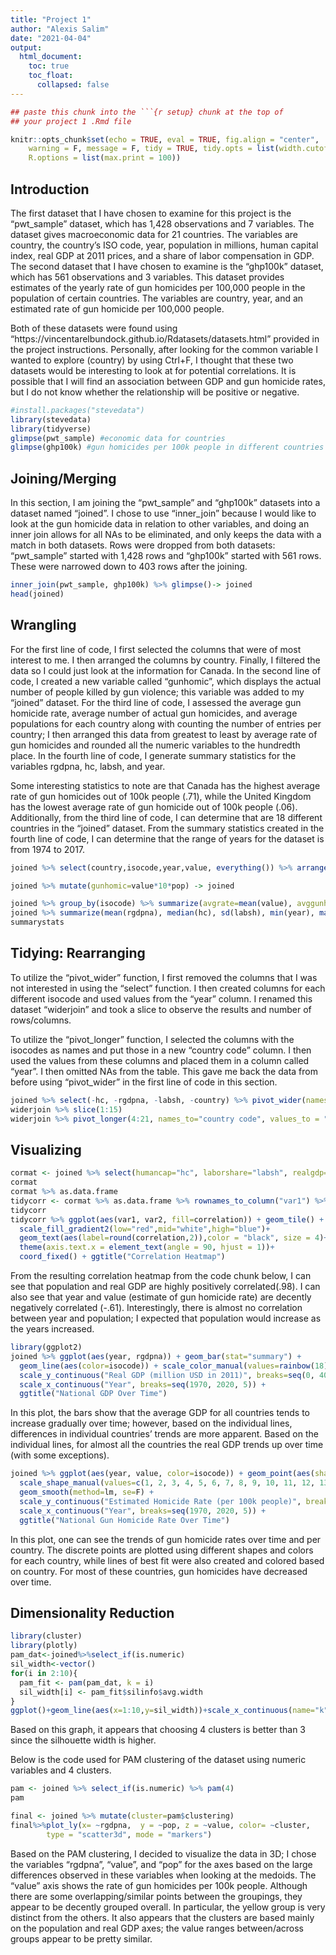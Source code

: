 ```yaml
---
title: "Project 1"
author: "Alexis Salim"
date: "2021-04-04"
output:
  html_document:
    toc: true
    toc_float:
      collapsed: false
---
```


```r
## paste this chunk into the ```{r setup} chunk at the top of
## your project 1 .Rmd file

knitr::opts_chunk$set(echo = TRUE, eval = TRUE, fig.align = "center", 
    warning = F, message = F, tidy = TRUE, tidy.opts = list(width.cutoff = 60), 
    R.options = list(max.print = 100))
```

## Introduction

The first dataset that I have chosen to examine for this project is the "pwt_sample" dataset, which has 1,428 observations and 7 variables. The dataset gives macroeconomic data for 21 countries. The variables are country, the country's ISO code, year, population in millions, human capital index, real GDP at 2011 prices, and a share of labor compensation in GDP. The second dataset that I have chosen to examine is the "ghp100k" dataset, which has 561 observations and 3 variables. This dataset provides estimates of the yearly rate of gun homicides per 100,000 people in the population of certain countries. The variables are country, year, and an estimated rate of gun homicide per 100,000 people. 
  
Both of these datasets were found using "https://vincentarelbundock.github.io/Rdatasets/datasets.html" provided in the project instructions. Personally, after looking for the common variable I wanted to explore (country) by using Ctrl+F, I thought that these two datasets would be interesting to look at for potential correlations. It is possible that I will find an association between GDP and gun homicide rates, but I do not know whether the relationship will be positive or negative. 



```r
#install.packages("stevedata")
library(stevedata)
library(tidyverse)
glimpse(pwt_sample) #economic data for countries
glimpse(ghp100k) #gun homicides per 100k people in different countries
```



## Joining/Merging

In this section, I am joining the "pwt_sample" and "ghp100k" datasets into a dataset named "joined". I chose to use "inner_join" because I would like to look at the gun homicide data in relation to other variables, and doing an inner join allows for all NAs to be eliminated, and only keeps the data with a match in both datasets. Rows were dropped from both datasets: "pwt_sample" started with 1,428 rows and "ghp100k" started with 561 rows. These were narrowed down to 403 rows after the joining. 

```r
inner_join(pwt_sample, ghp100k) %>% glimpse()-> joined
head(joined)
```



## Wrangling

For the first line of code, I first selected the columns that were of most interest to me. I then arranged the columns by country. Finally, I filtered the data so I could just look at the information for Canada. In the second line of code, I created a new variable called "gunhomic", which displays the actual number of people killed by gun violence; this variable was added to my "joined" dataset. For the third line of code, I assessed the average gun homicide rate, average number of actual gun homicides, and average populations for each country along with counting the number of entries per country; I then arranged this data from greatest to least by average rate of gun homicides and rounded all the numeric variables to the hundredth place. In the fourth line of code, I generate summary statistics for the variables rgdpna, hc, labsh, and year. 

Some interesting statistics to note are that Canada has the highest average rate of gun homicides out of 100k people (.71), while the United Kingdom has the lowest average rate of gun homicide out of 100k people (.06). Additionally, from the third line of code, I can determine that are 18 different countries in the "joined" dataset. From the summary statistics created in the fourth line of code, I can determine that the range of years for the dataset is from 1974 to 2017. 

```r
joined %>% select(country,isocode,year,value, everything()) %>% arrange(country) %>% filter(isocode=="CAN")
```

```r
joined %>% mutate(gunhomic=value*10*pop) -> joined
```

```r
joined %>% group_by(isocode) %>% summarize(avgrate=mean(value), avggunhomic=mean(gunhomic), meanpop=mean(pop), count=n()) %>% arrange (desc(avgrate)) %>% mutate_if(is.numeric, round, 2) 
joined %>% summarize(mean(rgdpna), median(hc), sd(labsh), min(year), max(year)) -> summarystats
summarystats
```



## Tidying: Rearranging

To utilize the "pivot_wider" function, I first removed the columns that I was not interested in using the "select" function. I then created columns for each different isocode and used values from the "year" column. I renamed this dataset "widerjoin" and took a slice to observe the results and number of rows/columns.

To utilize the "pivot_longer" function, I selected the columns with the isocodes as names and put those in a new "country code" column. I then used the values from these columns and placed them in a column called "year". I then omitted NAs from the table. This gave me back the data from before using "pivot_wider" in the first line of code in this section.

```r
joined %>% select(-hc, -rgdpna, -labsh, -country) %>% pivot_wider(names_from = "isocode", values_from = "year") -> widerjoin
widerjoin %>% slice(1:15)
widerjoin %>% pivot_longer(4:21, names_to="country code", values_to = "year") %>% na.omit()
```



## Visualizing

```r
cormat <- joined %>% select(humancap="hc", laborshare="labsh", realgdp="rgdpna", everything()) %>% select_if(is.numeric) %>% cor(use="pair") %>% round(2)
cormat
cormat %>% as.data.frame
tidycorr <- cormat %>% as.data.frame %>% rownames_to_column("var1") %>% pivot_longer(-1, names_to="var2", values_to="correlation")
tidycorr
tidycorr %>% ggplot(aes(var1, var2, fill=correlation)) + geom_tile() +
  scale_fill_gradient2(low="red",mid="white",high="blue")+ 
  geom_text(aes(label=round(correlation,2)),color = "black", size = 4)+ 
  theme(axis.text.x = element_text(angle = 90, hjust = 1))+ 
  coord_fixed() + ggtitle("Correlation Heatmap")
```
From the resulting correlation heatmap from the code chunk below, I can see that population and real GDP are highly positively correlated(.98). I can also see that year and value (estimate of gun homicide rate) are decently negatively correlated (-.61). Interestingly, there is almost no correlation between year and population; I expected that population would increase as the years increased.



```r
library(ggplot2)
joined %>% ggplot(aes(year, rgdpna)) + geom_bar(stat="summary") + 
  geom_line(aes(color=isocode)) + scale_color_manual(values=rainbow(18)) + 
  scale_y_continuous("Real GDP (million USD in 2011)", breaks=seq(0, 4000000, 500000)) +
  scale_x_continuous("Year", breaks=seq(1970, 2020, 5)) +
  ggtitle("National GDP Over Time") 
```  
In this plot, the bars show that the average GDP for all countries tends to increase gradually over time; however, based on the individual lines, differences in individual countries' trends are more apparent. Based on the individual lines, for almost all the countries the real GDP trends up over time (with some exceptions).



```r
joined %>% ggplot(aes(year, value, color=isocode)) + geom_point(aes(shape=isocode)) +
  scale_shape_manual(values=c(1, 2, 3, 4, 5, 6, 7, 8, 9, 10, 11, 12, 13, 14, 15, 16, 17, 18)) +
  geom_smooth(method=lm, se=F) + 
  scale_y_continuous("Estimated Homicide Rate (per 100k people)", breaks=seq(0, 1.7, .1)) +
  scale_x_continuous("Year", breaks=seq(1970, 2020, 5)) +
  ggtitle("National Gun Homicide Rate Over Time")
```
In this plot, one can see the trends of gun homicide rates over time and per country. The discrete points are plotted using different shapes and colors for each country, while lines of best fit were also created and colored based on country. For most of these countries, gun homicides have decreased over time.



## Dimensionality Reduction

```r
library(cluster)
library(plotly)
pam_dat<-joined%>%select_if(is.numeric)
sil_width<-vector()
for(i in 2:10){  
  pam_fit <- pam(pam_dat, k = i)  
  sil_width[i] <- pam_fit$silinfo$avg.width  
}
ggplot()+geom_line(aes(x=1:10,y=sil_width))+scale_x_continuous(name="k",breaks=1:10)
```
Based on this graph, it appears that choosing 4 clusters is better than 3 since the silhouette width is higher. 


Below is the code used for PAM clustering of the dataset using numeric variables and 4 clusters.

```r
pam <- joined %>% select_if(is.numeric) %>% pam(4)
pam
```

```r
final <- joined %>% mutate(cluster=pam$clustering)
final%>%plot_ly(x= ~rgdpna,  y = ~pop, z = ~value, color= ~cluster,
        type = "scatter3d", mode = "markers")
```
Based on the PAM clustering, I decided to visualize the data in 3D; I chose the variables "rgdpna", "value", and "pop" for the axes based on the large differences observed in these variables when looking at the medoids. The "value" axis shows the rate of gun homicides per 100k people. Although there are some overlapping/similar points between the groupings, they appear to be decently grouped overall. In particular, the yellow group is very distinct from the others. It also appears that the clusters are based mainly on the population and real GDP axes; the value ranges between/across groups appear to be pretty similar.


